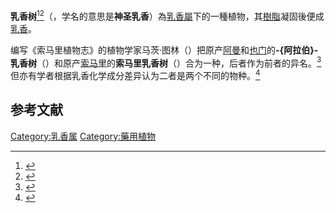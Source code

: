 {{speciesbox
|image = Boswellia sacra.jpg
|status = LR/nt
|status_system = IUCN2.3
|status_ref = <ref name=iucn>{{cite web |url=http://www.iucnredlist.org/details/34533/0 |title=''Boswellia sacra'' in IUCN 2012 |author=Assessor: Thulin, M. |work=IUCN Red List of Threatened Species. Version 2012.2 |publisher=[[International_Union_for_Conservation_of_Nature_and_Natural_Resources|International Union for Conservation of Nature and Natural Resources]] |year=1998 |accessdate=November 24, 2012 |archive-date=2018-09-19 |archive-url=https://web.archive.org/web/20180919132807/http://www.iucnredlist.org/details/34533/0 |dead-url=no }}</ref>
|genus = Boswellia
|species = sacra
|authority = [[Friedrich_August_Flückiger|Flueck.]]<ref>{{Cite book|title=Lehrbuch der Pharmakognosie des Pflanzenreiches: Naturgeschichte der wichtigeren Arzneistoffe vegetabilischen Ursprunges|last=Flückiger|first=Friedrich August|publisher=Rudolph Gaertner|year=1867|location=Berlin|pages=31–34|chapter=Olibanum|chapterurl=https://www.biodiversitylibrary.org/page/35874445#page/67/mode/1up|access-date=2021-02-27|archive-date=2022-01-27|archive-url=https://web.archive.org/web/20220127195026/https://www.biodiversitylibrary.org/page/35874445#page/67/mode/1up|dead-url=no}}</ref>
|synonyms =
* ''Boswellia bhaw-dajiana'' <small>[[George_Christopher_Molesworth_Birdwood|Birdw.]]</small>
* ''B. bhaw-dajiana'' var. ''serrulata'' <small>[[Adolf_Engler|Engl.]]</small>
* ''B. carteri'' <small>Birdw.</small>
* ''B. carteri'' var. ''subintegra'' <small>Engl.</small>
* ''B. carteri'' var. ''undulatocrenata'' <small>Engl.</small>
* ''B. undulatocrenata'' <small>(Engl.) Engl.</small>
|synonyms_ref = <ref>{{Cite web|title=''Boswellia sacra'' Flueck.|url=http://www.theplantlist.org/tpl1.1/record/kew-2680579|accessdate=2021-02-27|date=2012-03-23|work=World Checklist of Selected Plant Families|publisher=The Plant List|archive-date=2017-05-01|archive-url=https://web.archive.org/web/20170501211341/http://www.theplantlist.org/tpl1.1/record/kew-2680579|dead-url=no}}</ref>
}}

'''乳香树'''<ref>{{Cite web|title=橄榄科 Burseraceae（中国植物志）|url=http://www.iplant.cn/info/Burseraceae?t=z|accessdate=2020-09-19|work=iPlant.cn 植物智——中国植物物种信息系统|publisher=中国科学院植物研究所系统与进化植物学国家重点实验室}}</ref><ref>{{Cite web|title=''Boswellia carterii'' Birdw.; ''B. sacra'' Fluck. - 乳香樹|url=http://terms.naer.edu.tw/detail/574700/?index=5|accessdate=2020-09-19|work=雙語詞彙、學術名詞暨辭書資訊網|publisher=國家教育研究院}}</ref>（{{lang-xm|Boswellia sacra}}，学名的意思是'''神圣乳香'''）為[[乳香屬|乳香屬]]下的一種植物，其[[樹脂|樹脂]]凝固後便成[[乳香|乳香]]。

编写《索马里植物志》的植物学家马茨·图林（{{lang|sv|Mats Thulin}}）把原产[[阿曼|阿曼]]和[[也门|也门]]的'''-{阿拉伯}-乳香树'''（{{lang-xm|Boswellia sacra}}）和原产[[索马里|索马里]]的'''索马里乳香树'''（{{lang-xm|Boswellia carteri}}）合为一种，后者作为前者的异名。<ref>{{Cite journal|title=The frankincense trees (''Boswellia'' spp., Burseraceae) of northern Somalia and southern Arabia|url=https://www.jstor.org/stable/4110063|last=Thulin|first=M.|last2=Warfa|first2=A. M.|date=1987|journal=Kew Bulletin|issue=3|doi=10.2307/4110063|volume=42|pages=487–500|issn=0075-5974|access-date=2021-02-27|archive-date=2021-07-16|archive-url=https://web.archive.org/web/20210716094331/https://www.jstor.org/stable/4110063|dead-url=no}}</ref>但亦有学者根据乳香化学成分差异认为二者是两个不同的物种。<ref>{{Cite journal|title=Chemical differentiation of ''Boswellia sacra'' and ''Boswellia carterii'' essential oils by gas chromatography and chiral gas chromatography–mass spectrometry|url=https://www.sciencedirect.com/science/article/pii/S0021967312009673|last=Woolley|first=Cole L.|last2=Suhail|first2=Mahmoud M.|date=2012-10-26|journal=Journal of Chromatography A|doi=10.1016/j.chroma.2012.06.073|series=High Speed and High Resolution Separations. In Honour of Professor Milton Lee on the Occasion of his 65th Birthday|volume=1261|pages=158–163|issn=0021-9673|last3=Smith|first3=Brett L.|last4=Boren|first4=Karen E.|last5=Taylor|first5=Lindsey C.|last6=Schreuder|first6=Marc F.|last7=Chai|first7=Jeremiah K.|last8=Casabianca|first8=Hervé|last9=Haq|first9=Sadqa|access-date=2021-02-27|archive-date=2017-05-10|archive-url=https://web.archive.org/web/20170510184702/http://www.sciencedirect.com/science/article/pii/S0021967312009673|dead-url=no}}</ref>

==参考文献==
{{reflist}}

{{Taxonbar|from=Q133964}}

[[Category:乳香属|Category:乳香属]]
[[Category:藥用植物|Category:藥用植物]]

{{植物小作品}}